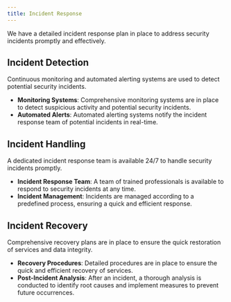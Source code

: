 ```yaml
---
title: Incident Response
---
```


We have a detailed incident response plan in place to address security incidents promptly and effectively.

## Incident Detection

Continuous monitoring and automated alerting systems are used to detect potential security incidents.

- **Monitoring Systems**: Comprehensive monitoring systems are in place to detect suspicious activity and potential security incidents.
- **Automated Alerts**: Automated alerting systems notify the incident response team of potential incidents in real-time.

## Incident Handling

A dedicated incident response team is available 24/7 to handle security incidents promptly.

- **Incident Response Team**: A team of trained professionals is available to respond to security incidents at any time.
- **Incident Management**: Incidents are managed according to a predefined process, ensuring a quick and efficient response.

## Incident Recovery

Comprehensive recovery plans are in place to ensure the quick restoration of services and data integrity.

- **Recovery Procedures**: Detailed procedures are in place to ensure the quick and efficient recovery of services.
- **Post-Incident Analysis**: After an incident, a thorough analysis is conducted to identify root causes and implement measures to prevent future occurrences.
